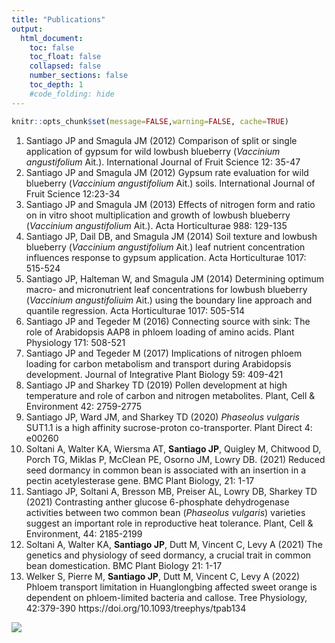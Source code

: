 ```yaml
---
title: "Publications"
output:
  html_document:
    toc: false
    toc_float: false
    collapsed: false
    number_sections: false
    toc_depth: 1
    #code_folding: hide
---
```


```r
knitr::opts_chunk$set(message=FALSE,warning=FALSE, cache=TRUE)
```

1.	Santiago JP and Smagula JM (2012) Comparison of split or single application of gypsum for wild lowbush blueberry (*Vaccinium angustifolium* Ait.). International Journal of Fruit Science 12: 35-47
2.	Santiago JP and Smagula JM (2012) Gypsum rate evaluation for wild blueberry (*Vaccinium angustifolium* Ait.) soils. International Journal of Fruit Science 12:23-34
3.	Santiago JP and Smagula JM (2013) Effects of nitrogen form and ratio on in vitro shoot multiplication and growth of lowbush blueberry (*Vaccinium angustifolium* Ait.). Acta Horticulturae 988: 129-135
4.	Santiago JP, Dail DB, and Smagula JM (2014) Soil texture and lowbush blueberry (*Vaccinium angustifolium* Ait.) leaf nutrient concentration influences response to gypsum application. Acta Horticulturae 1017: 515-524
5.	Santiago JP, Halteman W, and Smagula JM (2014) Determining optimum macro- and micronutrient leaf concentrations for lowbush blueberry (*Vaccinium angustifoliuim* Ait.) using the boundary line approach and quantile regression. Acta Horticulturae 1017: 505-514 
6.	Santiago JP and Tegeder M (2016) Connecting source with sink: The role of Arabidopsis AAP8 in phloem loading of amino acids. Plant Physiology 171: 508-521 
7.	Santiago JP and Tegeder M (2017) Implications of nitrogen phloem loading for carbon metabolism and transport during Arabidopsis development. Journal of Integrative Plant Biology 59: 409-421 
8.	Santiago JP and Sharkey TD (2019) Pollen development at high temperature and role of carbon and nitrogen metabolites. Plant, Cell & Environment 42: 2759-2775
9.	Santiago JP, Ward JM, and Sharkey TD (2020) *Phaseolus vulgaris* SUT1.1 is a high affinity sucrose-proton co-transporter. Plant Direct 4: e00260
10.	Soltani A, Walter KA, Wiersma AT, **Santiago JP**, Quigley M, Chitwood D, Porch TG, Miklas P, McClean PE, Osorno JM, Lowry DB. (2021) Reduced seed dormancy in common bean is associated with an insertion in a pectin acetylesterase gene. BMC Plant Biology, 21: 1-17
11.	Santiago JP, Soltani A, Bresson MB, Preiser AL, Lowry DB, Sharkey TD (2021) Contrasting anther glucose 6-phosphate dehydrogenase activities between two common bean (*Phaseolus vulgaris*) varieties suggest an important role in reproductive heat tolerance. Plant, Cell & Environment, 44: 2185-2199
12. Soltani A, Walter KA, **Santiago JP**, Dutt M, Vincent C, Levy A (2021) The genetics and physiology of seed dormancy, a crucial trait in common bean domestication. BMC Plant Biology 21: 1-17
13.	Welker S, Pierre M, **Santiago JP**, Dutt M, Vincent C, Levy A (2022) Phloem transport limitation in Huanglongbing affected sweet orange is dependent on phloem-limited bacteria and callose. Tree Physiology, 42:379-390 https://doi.org/10.1093/treephys/tpab134


![](images/Journals.png)




